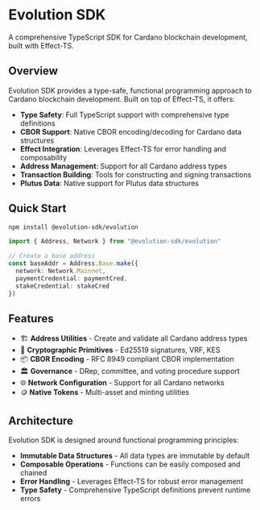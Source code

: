# Evolution SDK

A comprehensive TypeScript SDK for Cardano blockchain development, built with Effect-TS.

## Overview

Evolution SDK provides a type-safe, functional programming approach to Cardano blockchain development. Built on top of Effect-TS, it offers:

- **Type Safety**: Full TypeScript support with comprehensive type definitions
- **CBOR Support**: Native CBOR encoding/decoding for Cardano data structures
- **Effect Integration**: Leverages Effect-TS for error handling and composability
- **Address Management**: Support for all Cardano address types
- **Transaction Building**: Tools for constructing and signing transactions
- **Plutus Data**: Native support for Plutus data structures

## Quick Start

```bash
npm install @evolution-sdk/evolution
```

```typescript
import { Address, Network } from "@evolution-sdk/evolution"

// Create a base address
const baseAddr = Address.Base.make({
  network: Network.Mainnet,
  paymentCredential: paymentCred,
  stakeCredential: stakeCred
})
```

## Features

- 🏗️ **Address Utilities** - Create and validate all Cardano address types
- 🔐 **Cryptographic Primitives** - Ed25519 signatures, VRF, KES
- 📦 **CBOR Encoding** - RFC 8949 compliant CBOR implementation
- 🏛️ **Governance** - DRep, committee, and voting procedure support
- 🌐 **Network Configuration** - Support for all Cardano networks
- 🪙 **Native Tokens** - Multi-asset and minting utilities

## Architecture

Evolution SDK is designed around functional programming principles:

- **Immutable Data Structures** - All data types are immutable by default
- **Composable Operations** - Functions can be easily composed and chained
- **Error Handling** - Leverages Effect-TS for robust error management
- **Type Safety** - Comprehensive TypeScript definitions prevent runtime errors
